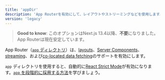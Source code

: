 ```yaml
---
title: 'appDir'
description: 'App Routerを有効にして、レイアウトやストリーミングなどを使用します。'
version: 'legacy'
---
```


> **Good to know**: このオプションはNext.js 13.4以降、**不要**になりました。App Routerは現在安定しています。

App Router（[`app` ディレクトリ](/docs/app/building-your-application/routing)）は、[layouts](/docs/app/building-your-application/routing/layouts-and-templates)、[Server Components](/docs/app/building-your-application/rendering/server-components)、[streaming](/docs/app/building-your-application/routing/loading-ui-and-streaming)、および[co-located data fetching](/docs/app/building-your-application/data-fetching)のサポートを有効にします。

`app` ディレクトリを使用すると、自動的に[React Strict Mode](https://react.dev/reference/react/StrictMode)が有効になります。[`app` を段階的に採用する方法](/docs/app/guides/migrating/app-router-migration#migrating-from-pages-to-app)を学びましょう。

